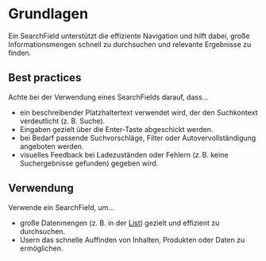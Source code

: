 # Grundlagen

Ein SearchField unterstützt die effiziente Navigation und hilft dabei, große Informationsmengen schnell zu durchsuchen und relevante Ergebnisse zu finden.

 ## Best practices

 Achte bei der Verwendung eines SearchFields darauf, dass...

- ein beschreibender Platzhaltertext verwendet wird, der den Suchkontext verdeutlicht (z. B. Suche).
- Eingaben gezielt über die Enter-Taste abgeschickt werden.
- bei Bedarf passende Suchvorschläge, Filter oder Autovervollständigung angeboten werden.
- visuelles Feedback bei Ladezuständen oder Fehlern (z. B. keine Suchergebnisse gefunden) gegeben wird.


 ## Verwendung

 Verwende ein SearchField, um...

- große Datenmengen (z. B. in der [List](/03-components/structure/list)) gezielt und effizient zu durchsuchen.
- Usern das schnelle Auffinden von Inhalten, Produkten oder Daten zu ermöglichen.
